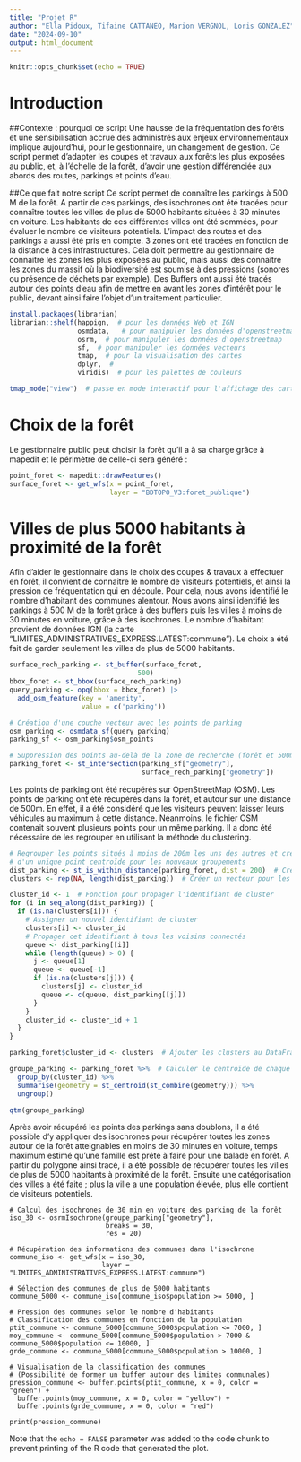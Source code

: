 ---
title: "Projet R"
author: "Ella Pidoux, Tifaine CATTANEO, Marion VERGNOL, Loris GONZALEZ"
date: "2024-09-10"
output: html_document
---

```{r setup, include=FALSE, warning =FALSE}
knitr::opts_chunk$set(echo = TRUE)
```

# Introduction 

##Contexte : pourquoi ce script
  Une hausse de la fréquentation des forêts et une sensibilisation accrue des administrés aux enjeux environnementaux implique aujourd'hui, pour le gestionnaire, un changement de gestion. Ce script permet d'adapter les coupes et travaux aux forêts les plus exposées au public, et, à l'échelle de la forêt, d'avoir une gestion différenciée aux abords des routes, parkings et points d'eau. 

##Ce que fait notre script
 Ce script permet de connaître les parkings à 500 M de la forêt. 
A partir de ces parkings, des isochrones ont été tracées pour connaître toutes les villes de plus de 5000 habitants situées à 30 minutes en voiture. Les habitants de ces différentes villes ont été sommées, pour évaluer le nombre de visiteurs potentiels. 
L'impact des routes et des parkings a aussi été pris en compte. 3 zones ont été tracées en fonction de la distance à ces infrastructures. Cela doit permettre au gestionnaire de connaitre les zones les plus exposées au public, mais aussi des connaître les zones du massif où la biodiversité est soumise à des pressions (sonores ou présence de déchets par exemple). 
Des Buffers ont aussi été tracés autour des points d'eau afin de mettre en avant les zones d'intérêt pour le public, devant ainsi faire l'objet d'un traitement particulier. 



``` {r installation et mise à jour des packages }
install.packages(librarian)
librarian::shelf(happign,  # pour les données Web et IGN
                 osmdata,   # pour manipuler les données d'openstreetmap
                 osrm,  # pour manipuler les données d'openstreetmap
                 sf,  # pour manipuler les données vecteurs
                 tmap,  # pour la visualisation des cartes
                 dplyr,  #
                 viridis)  # pour les palettes de couleurs

tmap_mode("view")  # passe en mode interactif pour l'affichage des cartes

```

# Choix de la forêt

  Le gestionnaire public peut choisir la forêt qu'il a à sa charge grâce à mapedit et le périmètre de celle-ci sera généré :
  
```{r choix de la forêt}
point_foret <- mapedit::drawFeatures()
surface_foret <- get_wfs(x = point_foret,
                         layer = "BDTOPO_V3:foret_publique")
```

# Villes de plus 5000 habitants à proximité de la forêt

  Afin d'aider le gestionnaire dans le choix des coupes & travaux à effectuer en forêt, il convient de connaître le nombre de visiteurs potentiels, et ainsi la pression de fréquentation qui en découle. Pour cela, nous avons identifié le nombre d'habitant des communes  alentour. Nous avons ainsi identifié les parkings à 500 M de la forêt grâce à des buffers puis les villes à moins de 30 minutes en voiture, grâce à des isochrones. Le nombre d'habitant provient de données IGN (la carte "LIMITES_ADMINISTRATIVES_EXPRESS.LATEST:commune"). 
Le choix a été fait de garder seulement les villes de plus de 5000 habitants. 

```{r surface de 500m autour de la surface de la forêt}
surface_rech_parking <- st_buffer(surface_foret,
                                500)
bbox_foret <- st_bbox(surface_rech_parking)
query_parking <- opq(bbox = bbox_foret) |>
  add_osm_feature(key = 'amenity',
                  value = c('parking'))

# Création d'une couche vecteur avec les points de parking
osm_parking <- osmdata_sf(query_parking)
parking_sf <- osm_parking$osm_points

# Suppression des points au-delà de la zone de recherche (forêt et 500m autour)
parking_foret <- st_intersection(parking_sf["geometry"],
                                 surface_rech_parking["geometry"])


```

  Les points de parking ont été récupérés sur OpenStreetMap (OSM). Les points de parking ont été récupérés dans la forêt, et autour sur une distance de 500m. En effet, il a été considéré que les visiteurs peuvent laisser leurs véhicules au maximum à cette distance. Néanmoins, le fichier OSM contenait souvent plusieurs points pour un même parking. Il a donc été nécessaire de les regrouper en utilisant la méthode du clustering. 

```{r regroupement des points des parkings}
# Regrouper les points situés à moins de 200m les uns des autres et création
# d'un unique point centroïde pour les nouveaux groupements
dist_parking <- st_is_within_distance(parking_foret, dist = 200)  # Créer les clusters de points proches avec un algorithme de propagation des distances
clusters <- rep(NA, length(dist_parking))  # Créer un vecteur pour les clusters

cluster_id <- 1  # Fonction pour propager l'identifiant de cluster
for (i in seq_along(dist_parking)) {
  if (is.na(clusters[i])) {
    # Assigner un nouvel identifiant de cluster
    clusters[i] <- cluster_id
    # Propager cet identifiant à tous les voisins connectés
    queue <- dist_parking[[i]]
    while (length(queue) > 0) {
      j <- queue[1]
      queue <- queue[-1]
      if (is.na(clusters[j])) {
        clusters[j] <- cluster_id
        queue <- c(queue, dist_parking[[j]])
      }
    }
    cluster_id <- cluster_id + 1
  }
}

parking_foret$cluster_id <- clusters  # Ajouter les clusters au DataFrame

groupe_parking <- parking_foret %>%  # Calculer le centroïde de chaque groupe de points
  group_by(cluster_id) %>%
  summarise(geometry = st_centroid(st_combine(geometry))) %>%
  ungroup()

qtm(groupe_parking)
```

Après avoir récupéré les points des parkings sans doublons, il a été possible d'y appliquer des isochrones pour récupérer toutes les zones autour de la forêt atteignables en moins de 30 minutes en voiture, temps maximum estimé qu'une famille est prête à faire pour une balade en forêt. A partir du  polygone ainsi tracé, il a été possible de récupérer toutes les villes de plus de 5000 habitants à proximité de la forêt. Ensuite une catégorisation des villes a été faite ; plus la ville a une population élevée, plus elle contient de visiteurs potentiels. 


```{}
# Calcul des isochrones de 30 min en voiture des parking de la forêt
iso_30 <- osrmIsochrone(groupe_parking["geometry"],
                        breaks = 30,
                        res = 20)

# Récupération des informations des communes dans l'isochrone
commune_iso <- get_wfs(x = iso_30,
                       layer = "LIMITES_ADMINISTRATIVES_EXPRESS.LATEST:commune")

# Sélection des communes de plus de 5000 habitants
commune_5000 <- commune_iso[commune_iso$population >= 5000, ]

# Pression des communes selon le nombre d'habitants 
# Classification des communes en fonction de la population
ptit_commune <- commune_5000[commune_5000$population <= 7000, ]
moy_commune <- commune_5000[commune_5000$population > 7000 & commune_5000$population <= 10000, ]
grde_commune <- commune_5000[commune_5000$population > 10000, ]

# Visualisation de la classification des communes
# (Possibilité de former un buffer autour des limites communales)
pression_commune <- buffer.points(ptit_commune, x = 0, color = "green") +
  buffer.points(moy_commune, x = 0, color = "yellow") +
  buffer.points(grde_commune, x = 0, color = "red")

print(pression_commune)

```

Note that the `echo = FALSE` parameter was added to the code chunk to prevent printing of the R code that generated the plot.

